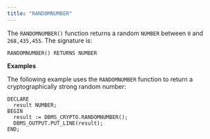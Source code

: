 ```yaml
---
title: "RANDOMNUMBER"
---
```


The `RANDOMNUMBER()` function returns a random `NUMBER` between `0` and `268,435,455`. The signature is:

```
RANDOMNUMBER() RETURNS NUMBER
```

**Examples**

The following example uses the `RANDOMNUMBER` function to return a cryptographically strong random number:

```
DECLARE
  result NUMBER;
BEGIN
  result := DBMS_CRYPTO.RANDOMNUMBER();
  DBMS_OUTPUT.PUT_LINE(result);
END;
```
